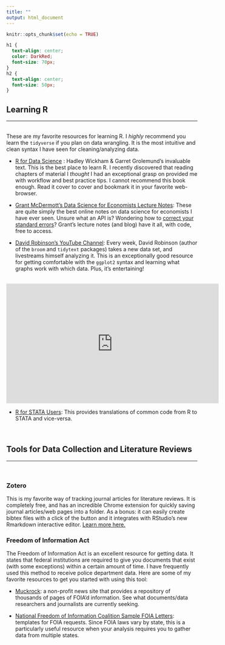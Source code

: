 ```yaml
---
title: ""
output: html_document
---
```


```r
knitr::opts_chunk$set(echo = TRUE)
```

```css
h1 {
  text-align: center;
  color: DarkRed;
  font-size: 70px;
}
h2 {
  text-align: center;
  font-size: 50px;
}
```

## Learning R
***
<br>
These are my favorite resources for learning R. I *highly* recommend you learn the `tidyverse` if you plan on data wrangling. It is the most intuitive and clean syntax I have seen for cleaning/analyzing data.

-   [R for Data Science](https://r4ds.had.co.nz/) : Hadley Wickham & Garret Grolemund's invaluable text. This is the best place to learn R. I recently discovered that reading chapters of material I *thought* I had an exceptional grasp on provided me with workflow and best practice tips. I cannot recommend this book enough. Read it cover to cover and bookmark it in your favorite web-browser.

-   [Grant McDermott's Data Science for Economists Lecture Notes](https://github.com/uo-ec607/lectures): These are quite simply the best online notes on data science for economists I have ever seen. Unsure what an API is? Wondering how to [correct your standard errors](https://grantmcdermott.com/better-way-adjust-SEs/)? Grant's lecture notes (and blog) have it all, with code, free to access.

-   [David Robinson's YouTube Channel](https://www.youtube.com/channel/UCeiiqmVK07qhY-wvg3IZiZQ): Every week, David Robinson (author of the `broom` and `tidytext` packages) takes a new data set, and livestreams himself analyzing it. This is an exceptionally good resource for getting comfortable with the `ggplot2` syntax and learning what graphs work with which data. Plus, it's entertaining!

                <iframe width="560" height="315" src="https://www.youtube.com/embed/Kd9BNI6QMmQ" title="YouTube video player" frameborder="0" allow="accelerometer; autoplay; clipboard-write; encrypted-media; gyroscope; picture-in-picture" allowfullscreen></iframe>

-   [R for STATA Users](https://www.matthieugomez.com/statar/manipulate-data.html): This provides translations of common code from R to STATA and vice-versa.

<br>

## Tools for Data Collection and Literature Reviews
***
<br>

### Zotero

This is my favorite way of tracking journal articles for literature reviews. It is completely free, and has an incredible Chrome extension for quickly saving journal articles/web pages into a folder. As a bonus: it can easily create bibtex files with a click of the button and it integrates with RStudio's new Rmarkdown interactive editor. [Learn more here.](https://www.zotero.org/)

### Freedom of Information Act

The Freedom of Information Act is an excellent resource for getting data. It states that federal institutions are required to give you documents that exist (with some exceptions) within a certain amount of time. I have frequently used this method to receive police department data. Here are some of my favorite resources to get you started with using this tool:

-   [Muckrock](https://www.muckrock.com/): a non-profit news site that provides a repository of thousands of pages of FOIA'd information. See what documents/data researchers and journalists are currently seeking.

-   [National Freedom of Information Coalition Sample FOIA Letters](https://www.nfoic.org/state-sample-foia-request-letters/): templates for FOIA requests. Since FOIA laws vary by state, this is a particularly useful resource when your analysis requires you to gather data from multiple states.



